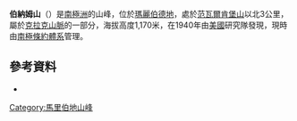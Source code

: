 {{coord|77|16|S|142|5|E|source:GNIS|display=title}}

'''伯納姆山'''（{{lang-en|Mount Burnham}}）是[[南極洲|南極洲]]的山峰，位於[[瑪麗伯德地|瑪麗伯德地]]，處於[[范瓦爾肯堡山|范瓦爾肯堡山]]以北3公里，屬於[[克拉克山脈|克拉克山脈]]的一部分，海拔高度1,170米，在1940年由[[美國|美國]]研究隊發現，現時由[[南極條約體系|南極條約體系]]管理。

==參考資料==
* {{usgs-gazetteer|id=2178|name=Burnham, Mount}}

{{DEFAULTSORT:Mount Burnham}}
[[Category:馬里伯地山峰|Category:馬里伯地山峰]]


{{MarieByrdLand-geo-stub}}